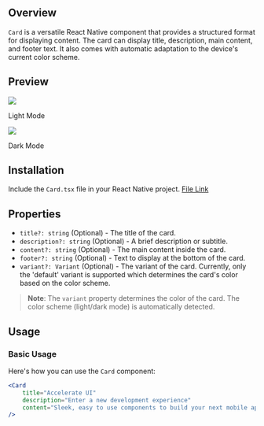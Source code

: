 

## Overview

`Card` is a versatile React Native component that provides a structured format for displaying content. The card can display title, description, main content, and footer text. It also comes with automatic adaptation to the device's current color scheme.

## Preview

<div style={{ display: "flex", justifyContent: "center" }}>
<div>
    <img src="https://raw.githubusercontent.com/Mobilecn-UI/nativecn-ui/main/assets/examples/card-light.png"  />
    <p>Light Mode</p>
    </div>
    <div>
    <img src="https://raw.githubusercontent.com/Mobilecn-UI/nativecn-ui/main/assets/examples/card-dark.png"  />
    <p>Dark Mode</p>
    </div>

</div>

## Installation

Include the `Card.tsx` file in your React Native project. [File Link](https://github.com/nativecn-UI/nativecn-playground/blob/main/Nativecn%20Playground.components/Card.tsx)

## Properties

- `title?: string` (Optional) - The title of the card.
- `description?: string` (Optional) - A brief description or subtitle.
- `content?: string` (Optional) - The main content inside the card.
- `footer?: string` (Optional) - Text to display at the bottom of the card.
- `variant?: Variant` (Optional) - The variant of the card. Currently, only the 'default' variant is supported which determines the card's color based on the color scheme.

> **Note**: The `variant` property determines the color of the card. The color scheme (light/dark mode) is automatically detected.

## Usage

### Basic Usage

Here's how you can use the `Card` component:

```jsx
<Card
    title="Accelerate UI"
    description="Enter a new development experience"
    content="Sleek, easy to use components to build your next mobile app faster. Inspired by the legendary shadcn/ui."
/>
```
